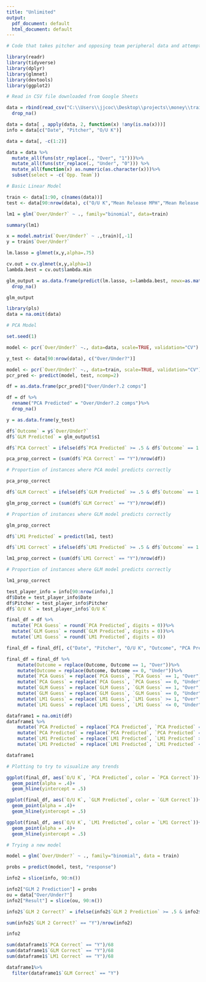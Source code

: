 ---
title: "Unlimited"
output:
  pdf_document: default
  html_document: default
---

```{r}
# Code that takes pitcher and opposing team peripheral data and attempts to predict whether they will go over or under their strikeout total

library(readr)
library(tidyverse)
library(dplyr)
library(glmnet)
library(devtools)
library(ggplot2)

# Read in CSV file downloaded from Google Sheets

data = rbind(read_csv("C:\\Users\\jjcoc\\Desktop\\projects\\money\\train.csv"), read_csv("C:\\Users\\jjcoc\\Desktop\\projects\\money\\test.csv"))%>%
  drop_na()

data = data[ , apply(data, 2, function(x) !any(is.na(x)))]
info = data[c("Date", "Pitcher", "O/U K")]

data = data[, -c(1:2)]

data = data %>%
  mutate_all(funs(str_replace(., "Over", "1")))%>%
  mutate_all(funs(str_replace(., "Under", "0"))) %>%
  mutate_all(function(x) as.numeric(as.character(x)))%>%
  subset(select = -c(`Opp. Team`))

# Basic Linear Model

train <- data[1:90, c(names(data))]
test <- data[90:nrow(data), c("O/U K","Mean Release MPH","Mean Release X","Mean Release Y","Mean Release Z","K/9","K/BB","WHIP","ERA","GB/FB","Opp. Win %","Opp BA","Opp OBP","Opp OPS+","Opp K", "Opp BB")]

lm1 = glm(`Over/Under?` ~ ., family="binomial", data=train)

summary(lm1)
```

```{r}
x = model.matrix(`Over/Under?` ~ .,train)[,-1]
y = train$`Over/Under?`

lm.lasso = glmnet(x,y,alpha=.75)

cv.out = cv.glmnet(x,y,alpha=1)
lambda.best = cv.out$lambda.min

glm_output = as.data.frame(predict(lm.lasso, s=lambda.best, newx=as.matrix(test),interval = 'confidence'))%>%
  drop_na()

glm_output
```

```{r}
library(pls)
data = na.omit(data)

# PCA Model

set.seed(1)

model <- pcr(`Over/Under?` ~., data=data, scale=TRUE, validation="CV")

y_test <- data[90:nrow(data), c("Over/Under?")]

model <- pcr(`Over/Under?` ~., data=train, scale=TRUE, validation="CV")
pcr_pred <- predict(model, test, ncomp=2)

df = as.data.frame(pcr_pred)["Over/Under?.2 comps"]

df = df %>%
  rename("PCA Predicted" = "Over/Under?.2 comps")%>%
  drop_na()

y = as.data.frame(y_test)

df$`Outcome` = y$`Over/Under?`
df$`GLM Predicted` = glm_output$s1

df$`PCA Correct` = ifelse(df$`PCA Predicted` >= .5 & df$`Outcome` == 1 | df$`PCA Predicted` < .5 & df$`Outcome` == 0, "Y", "N")

pca_prop_correct = (sum(df$`PCA Correct` == "Y")/nrow(df))

# Proportion of instances where PCA model predicts correctly

pca_prop_correct

df$`GLM Correct` = ifelse(df$`GLM Predicted` >= .5 & df$`Outcome` == 1 | df$`GLM Predicted` < .5 & df$`Outcome` == 0, "Y", "N")

glm_prop_correct = (sum(df$`GLM Correct` == "Y")/nrow(df))

# Proportion of instances where GLM model predicts correctly

glm_prop_correct

df$`LM1 Predicted` = predict(lm1, test)

df$`LM1 Correct` = ifelse(df$`LM1 Predicted` >= .5 & df$`Outcome` == 1 | df$`LM1 Predicted` < .5 & df$`Outcome` == 0, "Y", "N")

lm1_prop_correct = (sum(df$`LM1 Correct` == "Y")/nrow(df))

# Proportion of instances where GLM model predicts correctly

lm1_prop_correct

test_player_info = info[90:nrow(info),]
df$Date = test_player_info$Date
df$Pitcher = test_player_info$Pitcher
df$`O/U K` = test_player_info$`O/U K`

final_df = df %>%
  mutate(`PCA Guess` = round(`PCA Predicted`, digits = 0))%>%
  mutate(`GLM Guess` = round(`GLM Predicted`, digits = 0))%>%
  mutate(`LM1 Guess` = round(`LM1 Predicted`, digits = 0))

final_df = final_df[, c("Date", "Pitcher", "O/U K", "Outcome", "PCA Predicted", "PCA Guess", "PCA Correct", "GLM Predicted", "GLM Guess", "GLM Correct", "LM1 Predicted", "LM1 Guess", "LM1 Correct")]

final_df = final_df %>% 
    mutate(Outcome = replace(Outcome, Outcome == 1, "Over"))%>% 
    mutate(Outcome = replace(Outcome, Outcome == 0, "Under"))%>% 
    mutate(`PCA Guess` = replace(`PCA Guess`, `PCA Guess` == 1, "Over"))%>% 
    mutate(`PCA Guess` = replace(`PCA Guess`, `PCA Guess` == 0, "Under"))%>% 
    mutate(`GLM Guess` = replace(`GLM Guess`, `GLM Guess` == 1, "Over"))%>% 
    mutate(`GLM Guess` = replace(`GLM Guess`, `GLM Guess` == 0, "Under"))%>% 
    mutate(`LM1 Guess` = replace(`LM1 Guess`, `LM1 Guess` >= 1, "Over"))%>% 
    mutate(`LM1 Guess` = replace(`LM1 Guess`, `LM1 Guess` <= 0, "Under"))

dataframe1 = na.omit(df)
dataframe1 %>%
    mutate(`PCA Predicted` = replace(`PCA Predicted`, `PCA Predicted` == 1, "Over"))%>% 
    mutate(`PCA Predicted` = replace(`PCA Predicted`, `PCA Predicted` == 0, "Under"))%>% 
    mutate(`LM1 Predicted` = replace(`LM1 Predicted`, `LM1 Predicted` >= 1, "Over"))%>% 
    mutate(`LM1 Predicted` = replace(`LM1 Predicted`, `LM1 Predicted` <= 0, "Under"))

dataframe1
```
```{r}
# Plotting to try to visualize any trends

ggplot(final_df, aes(`O/U K`, `PCA Predicted`, color = `PCA Correct`))+
  geom_point(alpha = .4)+
  geom_hline(yintercept = .5)

ggplot(final_df, aes(`O/U K`, `GLM Predicted`, color = `GLM Correct`))+
  geom_point(alpha = .4)+
  geom_hline(yintercept = .5)

ggplot(final_df, aes(`O/U K`, `LM1 Predicted`, color = `LM1 Correct`))+
  geom_point(alpha = .4)+
  geom_hline(yintercept = .5)
```

```{r}
# Trying a new model

model = glm(`Over/Under?` ~ ., family="binomial", data = train)

probs = predict(model, test, "response")

info2 = slice(info, 90:n())

info2["GLM 2 Prediction"] = probs
ou = data["Over/Under?"]
info2["Result"] = slice(ou, 90:n())

info2$`GLM 2 Correct?` = ifelse(info2$`GLM 2 Prediction` >= .5 & info2$Result == 1 | info2$`GLM 2 Prediction` < .5 & info2$Result == 0, "Y", "N")

sum(info2$`GLM 2 Correct?` == "Y")/nrow(info2)

info2
```

```{r}
sum(dataframe1$`PCA Correct` == "Y")/68
sum(dataframe1$`GLM Correct` == "Y")/68
sum(dataframe1$`LM1 Correct` == "Y")/68

dataframe1%>%
  filter(dataframe1$`GLM Correct` == "Y")
```